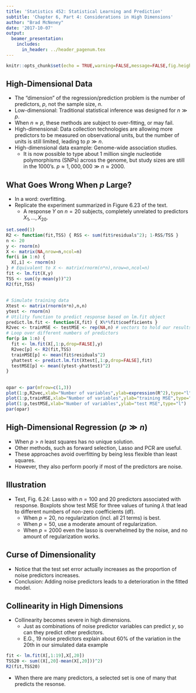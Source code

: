 ```yaml
---
title: 'Statistics 452: Statistical Learning and Prediction'
subtitle: 'Chapter 6, Part 4: Considerations in High Dimensions'
author: "Brad McNeney"
date: '2017-10-07'
output: 
  beamer_presentation:
    includes:
      in_header: ../header_pagenum.tex
---
```


```r
knitr::opts_chunk$set(echo = TRUE,warning=FALSE,message=FALSE,fig.height=3.5,fig.width=5)
```

## High-Dimensional Data

* The "dimension" of the regression/prediction problem is the 
number of predictors, $p$, not the sample size, $n$.
* Low-dimensional: Traditional statistical inference was designed for 
$n \gg p$.
* When $n \approx p$, these methods are subject to over-fitting,
or may fail.
* High-dimensional: Data collection technologies are allowing more
predictors to be measured on observational units, but the number
of units is still limited, leading to $p \gg n$.
* High-dimensional data example: Genome-wide association studies.
    + It is now possible to type about 1 million single nucleotide
    polymorphisms (SNPs) across the genome, but study sizes are still
    in the 1000's. $p \approx 1,000,000 \gg n \approx 2000$.
    

## What Goes Wrong When $p$ Large?

* In a word: overfitting. 
* Replicate the experiment summarized in Figure 6.23 of the text.
    + A response $Y$ on $n=20$ subjects, completely unrelated to predictors
    $X_1,\ldots,X_{20}$.

\scriptsize

```r
set.seed(1)
R2 <- function(fit,TSS) { RSS <- sum(fit$residuals^2); 1-RSS/TSS }
n <- 20
y <- rnorm(n)
X <- matrix(NA,nrow=n,ncol=n)
for(i in 1:n) {
  X[,i] <- rnorm(n)
} # Equivalent to X <- matrix(rnorm(n*n),nrow=n,ncol=n)
fit <- lm.fit(X,y)
TSS <- sum((y-mean(y))^2)
R2(fit,TSS)
```

##

\scriptsize

```r
# Simulate training data
Xtest <- matrix(rnorm(n*n),n,n) 
ytest <- rnorm(n)
# Utility function to predict response based on lm.fit object
predict.lm.fit <- function(X,fit) { X%*%fit$coefficients }
R2vec <- trainMSE <- testMSE <- rep(NA,n) # vectors to hold our results
# Loop over different numbers of predictors
for(p in 1:n) {
  fit <- lm.fit(X[,1:p,drop=FALSE],y)
  R2vec[p] <- R2(fit,TSS) 
  trainMSE[p] <- mean(fit$residuals^2)
  yhattest <- predict.lm.fit(Xtest[,1:p,drop=FALSE],fit)
  testMSE[p] <- mean((ytest-yhattest)^2)
}
```

##

\scriptsize
 
```r
opar <- par(mfrow=c(1,3))
plot(1:p,R2vec,xlab="Number of variables",ylab=expression(R^2),type="l")
plot(1:p,trainMSE,xlab="Number of variables",ylab="training MSE",type="l")
plot(1:p,testMSE,xlab="Number of variables",ylab="test MSE",type="l")
par(opar)
```


##  High-Dimensional Regression ($p \gg n$)

* When $p>n$ least squares has no unique solution.
* Other methods, such as forward selection, Lasso and PCR are useful.
* These approaches avoid overfitting by being less flexible than 
least squares.
* However, they also perform poorly if most of the predictors are
noise.

## Illustration

\begin{center}
\includegraphics[height=1.8in]{Fig6_24.pdf}
\end{center}

\vspace*{-.1in}

\small

* Text, Fig. 6.24:
Lasso with $n=100$ and 20 predictors associated with response. 
Boxplots show test MSE for three values of tuning
$\lambda$ that lead to different numbers of non-zero coefficients (df).
    + When $p=20$, no regularization (incl. all 21 terms) is best.
    + When $p=50$, use a moderate amount of regularization.
    + When $p=2000$ even the lasso is overwhelmed by the noise, and 
    no amount of regularization works.
    
## Curse of Dimensionality

* Notice that the test set error actually increases as the 
proportion of noise predictors increases.
* Conclusion:
Adding noise predictors leads to a deterioration in the fitted model.

## Collinearity in High Dimensions

* Collinearity becomes severe in high dimensions.
    + Just as combinations of noise predictor variables can predict $y$, 
    so can they predict other predictors.
    + E.G., 19 noise predictors explain about 60% 
    of the variation in the 20th in our simulated data example

\scriptsize

```r
fit <- lm.fit(X[,1:19],X[,20])
TSS20 <- sum((X[,20]-mean(X[,20]))^2)
R2(fit,TSS20)
```

\normalsize

* When there are many predictors, a selected set is one of many
that predicts the resonse.
